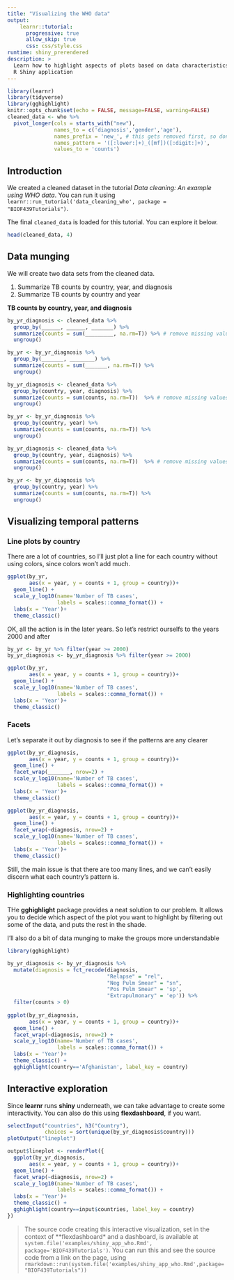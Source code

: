 ```yaml
---
title: "Visualizing the WHO data"
output: 
    learnr::tutorial:
      progressive: true
      allow_skip: true
      css: css/style.css
runtime: shiny_prerendered
description: >
  Learn how to highlight aspects of plots based on data characteristics, as well as create a very basic 
  R Shiny application
---
```


```r
library(learnr)
library(tidyverse)
library(gghighlight)
knitr::opts_chunk$set(echo = FALSE, message=FALSE, warning=FALSE)
cleaned_data <- who %>% 
  pivot_longer(cols = starts_with("new"),
               names_to = c('diagnosis','gender','age'),
               names_prefix = 'new_', # this gets removed first, so don't include in regex
               names_pattern = '([:lower:]+)_([mf])([:digit:]+)',
               values_to = 'counts')
```

## Introduction

We created a cleaned dataset in the tutorial _Data cleaning: An example using WHO data_. You can run it using `learnr::run_tutorial('data_cleaning_who', package = "BIOF439Tutorials")`. 

The final `cleaned_data` is loaded for this tutorial. You can explore it below.

```r
head(cleaned_data, 4)
```



## Data munging


We will create two data sets from the cleaned data. 

1. Summarize TB counts by country, year, and diagnosis
1. Summarize TB counts by country and year

**TB counts by country, year, and diagnosis**

```r
by_yr_diagnosis <- cleaned_data %>% 
  group_by(______, ______, _______) %>% 
  summarize(counts = sum(_________, na.rm=T)) %>% # remove missing values before summing
  ungroup()

by_yr <- by_yr_diagnosis %>% 
  group_by(_______, ________) %>% 
  summarize(counts = sum(_______, na.rm=T)) %>% 
  ungroup()
```

```r
by_yr_diagnosis <- cleaned_data %>% 
  group_by(country, year, diagnosis) %>% 
  summarize(counts = sum(counts, na.rm=T))  %>% # remove missing values before summing
  ungroup()

by_yr <- by_yr_diagnosis %>% 
  group_by(country, year) %>% 
  summarize(counts = sum(counts, na.rm=T)) %>% 
  ungroup()
```

```r
by_yr_diagnosis <- cleaned_data %>% 
  group_by(country, year, diagnosis) %>% 
  summarize(counts = sum(counts, na.rm=T))  %>% # remove missing values before summing
  ungroup()

by_yr <- by_yr_diagnosis %>% 
  group_by(country, year) %>% 
  summarize(counts = sum(counts, na.rm=T)) %>% 
  ungroup()
```

## Visualizing temporal patterns

### Line plots by country

There are a lot of countries, so I'll just plot a line for 
each country without using colors, since colors won't add much.

```r
ggplot(by_yr, 
       aes(x = year, y = counts + 1, group = country))+
  geom_line() + 
  scale_y_log10(name='Number of TB cases',
                labels = scales::comma_format()) + 
  labs(x = 'Year')+
  theme_classic()
```


OK, all the action is in the later years. So let's restrict ourselfs 
to the years 2000 and after

```r
by_yr <- by_yr %>% filter(year >= 2000)
by_yr_diagnosis <- by_yr_diagnosis %>% filter(year >= 2000)

ggplot(by_yr, 
       aes(x = year, y = counts + 1, group = country))+
  geom_line() + 
  scale_y_log10(name='Number of TB cases',
                labels = scales::comma_format()) + 
  labs(x = 'Year')+
  theme_classic()
```

### Facets

Let's separate it out by diagnosis to see if the patterns are any clearer

```r
ggplot(by_yr_diagnosis,
       aes(x = year, y = counts + 1, group = country))+
  geom_line() + 
  facet_wrap(_______, nrow=2) + 
  scale_y_log10(name='Number of TB cases',
                labels = scales::comma_format()) + 
  labs(x = 'Year')+
  theme_classic()
```
```r
ggplot(by_yr_diagnosis,
       aes(x = year, y = counts + 1, group = country))+
  geom_line() + 
  facet_wrap(~diagnosis, nrow=2) + 
  scale_y_log10(name='Number of TB cases',
                labels = scales::comma_format()) + 
  labs(x = 'Year')+
  theme_classic()
```

Still, the main issue is that there are too many lines, and we can't easily discern what each country's pattern is. 

### Highlighting countries

THe **gghighlight** package provides a neat solution to our problem. It allows you to decide which aspect of the plot you want to highlight by filtering out some of the data, and puts the rest in the shade. 

I'll also do a bit of data munging to make the groups more understandable

```r
library(gghighlight)

by_yr_diagnosis <- by_yr_diagnosis %>% 
  mutate(diagnosis = fct_recode(diagnosis,
                                "Relapse" = "rel",
                                "Neg Pulm Smear" = "sn",
                                "Pos Pulm Smear" = 'sp',
                                "Extrapulmonary" = 'ep')) %>% 
  filter(counts > 0)
  
ggplot(by_yr_diagnosis,
       aes(x = year, y = counts + 1, group = country))+
  geom_line() + 
  facet_wrap(~diagnosis, nrow=2) + 
  scale_y_log10(name='Number of TB cases',
                labels = scales::comma_format()) + 
  labs(x = 'Year')+
  theme_classic() + 
  gghighlight(country=='Afghanistan', label_key = country)
```

## Interactive exploration

Since **learnr** runs **shiny** underneath, we can take advantage to
create some interactivity. You can also do this using **flexdashboard**, if you want.

```r
selectInput("countries", h3("Country"),
            choices = sort(unique(by_yr_diagnosis$country)))
plotOutput("lineplot")
```

```r
output$lineplot <- renderPlot({
  ggplot(by_yr_diagnosis,
       aes(x = year, y = counts + 1, group = country))+
  geom_line() + 
  facet_wrap(~diagnosis, nrow=2) +
  scale_y_log10(name='Number of TB cases',
                labels = scales::comma_format()) + 
  labs(x = 'Year')+
  theme_classic() + 
  gghighlight(country==input$countries, label_key = country)
})
```

> The source code creating this interactive visualization, set in the 
context of **flexdashboard* and a dashboard, is available at `system.file('examples/shiny_app_who.Rmd', package='BIOF439Tutorials')`. 
You can run this and see the source code from a link on the page, using
`rmarkdown::run(system.file('examples/shiny_app_who.Rmd',package="BIOF439Tutorials"))`

